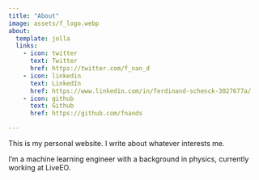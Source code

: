 ```yaml
---
title: "About"
image: assets/f_logo.webp
about:
  template: jolla
  links:
    - icon: twitter
      text: Twitter
      href: https://twitter.com/f_nan_d
    - icon: linkedin
      text: LinkedIn
      href: https://www.linkedin.com/in/ferdinand-schenck-3027677a/
    - icon: github
      text: Github
      href: https://github.com/fnands

---
```


This is my personal website. I write about whatever interests me.  

I'm a machine learning engineer with a background in physics, currently working at LiveEO. 
